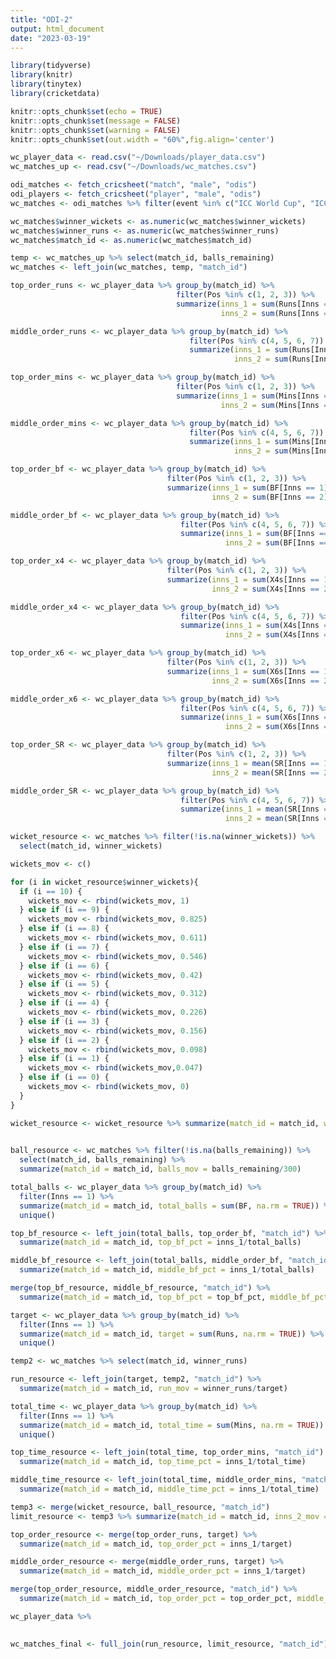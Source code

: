 ```yaml
---
title: "ODI-2"
output: html_document
date: "2023-03-19"
---
```


```r
library(tidyverse)
library(knitr)
library(tinytex)
library(cricketdata)

knitr::opts_chunk$set(echo = TRUE)
knitr::opts_chunk$set(message = FALSE)
knitr::opts_chunk$set(warning = FALSE)
knitr::opts_chunk$set(out.width = "60%",fig.align='center')
```

```r
wc_player_data <- read.csv("~/Downloads/player_data.csv")
wc_matches_up <- read.csv("~/Downloads/wc_matches.csv")
```

```r
odi_matches <- fetch_cricsheet("match", "male", "odis")
odi_players <- fetch_cricsheet("player", "male", "odis")
wc_matches <- odi_matches %>% filter(event %in% c("ICC World Cup", "ICC Cricket World Cup", "World Cup"))
```

```r
wc_matches$winner_wickets <- as.numeric(wc_matches$winner_wickets)
wc_matches$winner_runs <- as.numeric(wc_matches$winner_runs)
wc_matches$match_id <- as.numeric(wc_matches$match_id)
```

```r
temp <- wc_matches_up %>% select(match_id, balls_remaining)
wc_matches <- left_join(wc_matches, temp, "match_id")
```

```r
top_order_runs <- wc_player_data %>% group_by(match_id) %>% 
                                     filter(Pos %in% c(1, 2, 3)) %>% 
                                     summarize(inns_1 = sum(Runs[Inns == 1], na.rm = TRUE), 
                                               inns_2 = sum(Runs[Inns == 2], na.rm = TRUE))

middle_order_runs <- wc_player_data %>% group_by(match_id) %>% 
                                        filter(Pos %in% c(4, 5, 6, 7)) %>% 
                                        summarize(inns_1 = sum(Runs[Inns == 1], na.rm = TRUE), 
                                                  inns_2 = sum(Runs[Inns == 2], na.rm = TRUE))
```

```r
top_order_mins <- wc_player_data %>% group_by(match_id) %>% 
                                     filter(Pos %in% c(1, 2, 3)) %>% 
                                     summarize(inns_1 = sum(Mins[Inns == 1], na.rm = TRUE), 
                                               inns_2 = sum(Mins[Inns == 2], na.rm = TRUE))

middle_order_mins <- wc_player_data %>% group_by(match_id) %>% 
                                        filter(Pos %in% c(4, 5, 6, 7)) %>% 
                                        summarize(inns_1 = sum(Mins[Inns == 1], na.rm = TRUE), 
                                                  inns_2 = sum(Mins[Inns == 2], na.rm = TRUE))
```

```r
top_order_bf <- wc_player_data %>% group_by(match_id) %>% 
                                   filter(Pos %in% c(1, 2, 3)) %>% 
                                   summarize(inns_1 = sum(BF[Inns == 1], na.rm = TRUE), 
                                             inns_2 = sum(BF[Inns == 2], na.rm = TRUE))

middle_order_bf <- wc_player_data %>% group_by(match_id) %>% 
                                      filter(Pos %in% c(4, 5, 6, 7)) %>% 
                                      summarize(inns_1 = sum(BF[Inns == 1], na.rm = TRUE), 
                                                inns_2 = sum(BF[Inns == 2], na.rm = TRUE))
```

```r
top_order_x4 <- wc_player_data %>% group_by(match_id) %>% 
                                   filter(Pos %in% c(1, 2, 3)) %>% 
                                   summarize(inns_1 = sum(X4s[Inns == 1], na.rm = TRUE), 
                                             inns_2 = sum(X4s[Inns == 2], na.rm = TRUE))

middle_order_x4 <- wc_player_data %>% group_by(match_id) %>% 
                                      filter(Pos %in% c(4, 5, 6, 7)) %>% 
                                      summarize(inns_1 = sum(X4s[Inns == 1], na.rm = TRUE), 
                                                inns_2 = sum(X4s[Inns == 2], na.rm = TRUE))
```

```r
top_order_x6 <- wc_player_data %>% group_by(match_id) %>% 
                                   filter(Pos %in% c(1, 2, 3)) %>% 
                                   summarize(inns_1 = sum(X6s[Inns == 1], na.rm = TRUE), 
                                             inns_2 = sum(X6s[Inns == 2], na.rm = TRUE))

middle_order_x6 <- wc_player_data %>% group_by(match_id) %>% 
                                      filter(Pos %in% c(4, 5, 6, 7)) %>% 
                                      summarize(inns_1 = sum(X6s[Inns == 1], na.rm = TRUE), 
                                                inns_2 = sum(X6s[Inns == 2], na.rm = TRUE))
```

```r
top_order_SR <- wc_player_data %>% group_by(match_id) %>% 
                                   filter(Pos %in% c(1, 2, 3)) %>% 
                                   summarize(inns_1 = mean(SR[Inns == 1], na.rm = TRUE), 
                                             inns_2 = mean(SR[Inns == 2], na.rm = TRUE))

middle_order_SR <- wc_player_data %>% group_by(match_id) %>% 
                                      filter(Pos %in% c(4, 5, 6, 7)) %>% 
                                      summarize(inns_1 = mean(SR[Inns == 1], na.rm = TRUE), 
                                                inns_2 = mean(SR[Inns == 2], na.rm = TRUE))
```

```r
wicket_resource <- wc_matches %>% filter(!is.na(winner_wickets)) %>% 
  select(match_id, winner_wickets)

wickets_mov <- c()

for (i in wicket_resource$winner_wickets){
  if (i == 10) {
    wickets_mov <- rbind(wickets_mov, 1)
  } else if (i == 9) {
    wickets_mov <- rbind(wickets_mov, 0.825)
  } else if (i == 8) {
    wickets_mov <- rbind(wickets_mov, 0.611)
  } else if (i == 7) {
    wickets_mov <- rbind(wickets_mov, 0.546)
  } else if (i == 6) {
    wickets_mov <- rbind(wickets_mov, 0.42)
  } else if (i == 5) {
    wickets_mov <- rbind(wickets_mov, 0.312)
  } else if (i == 4) {
    wickets_mov <- rbind(wickets_mov, 0.226)
  } else if (i == 3) {
    wickets_mov <- rbind(wickets_mov, 0.156)
  } else if (i == 2) {
    wickets_mov <- rbind(wickets_mov, 0.098)
  } else if (i == 1) {
    wickets_mov <- rbind(wickets_mov,0.047)
  } else if (i == 0) {
    wickets_mov <- rbind(wickets_mov, 0)
  }
}

wicket_resource <- wicket_resource %>% summarize(match_id = match_id, wickets_mov = wickets_mov)
  
```

```r
ball_resource <- wc_matches %>% filter(!is.na(balls_remaining)) %>% 
  select(match_id, balls_remaining) %>% 
  summarize(match_id = match_id, balls_mov = balls_remaining/300)

total_balls <- wc_player_data %>% group_by(match_id) %>% 
  filter(Inns == 1) %>% 
  summarize(match_id = match_id, total_balls = sum(BF, na.rm = TRUE)) %>%
  unique() 

top_bf_resource <- left_join(total_balls, top_order_bf, "match_id") %>%
  summarize(match_id = match_id, top_bf_pct = inns_1/total_balls)

middle_bf_resource <- left_join(total_balls, middle_order_bf, "match_id") %>%
  summarize(match_id = match_id, middle_bf_pct = inns_1/total_balls)

merge(top_bf_resource, middle_bf_resource, "match_id") %>%
  summarize(match_id = match_id, top_bf_pct = top_bf_pct, middle_bf_pct = middle_bf_pct, x = top_bf_pct + middle_bf_pct)
```

```r
target <- wc_player_data %>% group_by(match_id) %>% 
  filter(Inns == 1) %>% 
  summarize(match_id = match_id, target = sum(Runs, na.rm = TRUE)) %>%
  unique()

temp2 <- wc_matches %>% select(match_id, winner_runs)

run_resource <- left_join(target, temp2, "match_id") %>%
  summarize(match_id = match_id, run_mov = winner_runs/target)
```

```r
total_time <- wc_player_data %>% group_by(match_id) %>% 
  filter(Inns == 1) %>% 
  summarize(match_id = match_id, total_time = sum(Mins, na.rm = TRUE)) %>%
  unique()

top_time_resource <- left_join(total_time, top_order_mins, "match_id") %>%
  summarize(match_id = match_id, top_time_pct = inns_1/total_time)

middle_time_resource <- left_join(total_time, middle_order_mins, "match_id") %>%
  summarize(match_id = match_id, middle_time_pct = inns_1/total_time)
```


```r
temp3 <- merge(wicket_resource, ball_resource, "match_id")
limit_resource <- temp3 %>% summarize(match_id = match_id, inns_2_mov = ifelse(wickets_mov > balls_mov, balls_mov, wickets_mov))

top_order_resource <- merge(top_order_runs, target) %>%
  summarize(match_id = match_id, top_order_pct = inns_1/target)

middle_order_resource <- merge(middle_order_runs, target) %>%
  summarize(match_id = match_id, middle_order_pct = inns_1/target)

merge(top_order_resource, middle_order_resource, "match_id") %>%
  summarize(match_id = match_id, top_order_pct = top_order_pct, middle_order_pct = middle_order_pct, x = top_order_pct + middle_order_pct)
```

```r
wc_player_data %>%
  
```


```r
wc_matches_final <- full_join(run_resource, limit_resource, "match_id")
```




